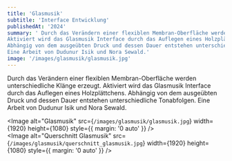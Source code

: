 ```yaml
---
title: 'Glasmusik'
subtitle: 'Interface Entwicklung'
publishedAt: '2024'
summary: ' Durch das Verändern einer flexiblen Membran-Oberfläche werden unterschiedliche Klänge erzeugt.
Aktiviert wird das Glasmusik Interface durch das Auflegen eines Holzplättchens.
Abhängig von dem ausgeübten Druck und dessen Dauer entstehen unterschiedliche Tonabfolgen. 
Eine Arbeit von Dudunur Isik und Nora Sewald.'
image: '/images/glasmusik/glasmusik.jpg'
---
```

Durch das Verändern einer flexiblen Membran-Oberfläche werden unterschiedliche Klänge erzeugt.
Aktiviert wird das Glasmusik Interface durch das Auflegen eines Holzplättchens.
Abhängig von dem ausgeübten Druck und dessen Dauer entstehen unterschiedliche Tonabfolgen. 
Eine Arbeit von Dudunur Isik und Nora Sewald.

<Image
  alt="Glasmusik"
  src={`/images/glasmusik/glasmusik.jpg`}
  width={1920}
  height={1080}
  style={{ margin: '0 auto' }}
/>
<br />
<Image
  alt="Querschnitt Glasmusik"
  src={`/images/glasmusik/querschnitt_glasmusik.jpg`}
  width={1920}
  height={1080}
  style={{ margin: '0 auto' }}
/>